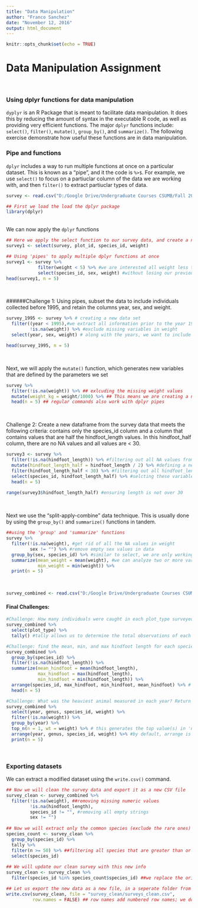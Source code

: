 ```yaml
---
title: "Data Manipulation"
author: "Franco Sanchez"
date: "November 12, 2016"
output: html_document
---
```


```r
knitr::opts_chunk$set(echo = TRUE)
```

# Data Manipulation Assignment
<br>

### Using dplyr functions for data manipulation

`dyplyr` is an R Package that is meant to facilitate data manipulation. It does this by reducing the amount of syntax in the executable R code, as well as providing very efficient functions.
The major `dplyr` functions include: `select()`, `filter()`, `mutate()`, `group_by()`, and `summarize()`. The following exercise demonstrate how useful these functions are in data manipulation.

### Pipe and functions

`dplyr` includes a way to run multiple functions at once on a particular dataset. This is known as a "pipe", and it the code is `%>$`. For example, we use `select()` to focus on a partiuclar column of the data we are working with, and then `filter()` to extract partiuclar types of data.

```r
survey <- read.csv("D:/Google Drive/Undergraduate Courses CSUMB/Fall 2016, Semester 7/STAT 210 Statistical Computing Seminar/R Markdown/Assignments/surveys.csv")
```

```r
## First we load the load the dplyr package
library(dplyr)

```
<br>
We can now apply the `dplyr` functions
```r
## Here we apply the select function to our survey data, and create a new dataframe with the variables of interests
survey1 <- select(survey, plot_id, species_id, weight)

## Using 'pipes' to apply multiple dplyr functions at once
survey1 <- survey %>%
            filter(weight < 5) %>% #we are interested all weight less than 5
            select(species_id, sex, weight) #without losing our previous modification, we move on to the next
head(survey1, n = 5)
```
<br>

######Challenge 1: Using pipes, subset the data to include individuals collected before 1995, and retain the columns year, sex, and weight.

```r
survey_1995 <- survey %>% # creating a new data set
  filter((year < 1995),#we extract all information prior to the year 1995
         !is.na(weight)) %>% #exclude missing variables in weight
  select(year, sex, weight) # along with the years, we want to include sex and weight

head(survey_1995, n = 5)
```
<br>

Next, we will apply the `mutate()` function, which generates new variables that are defined by the parameters we set
```r
survey %>%
  filter(!is.na(weight)) %>% ## exlcuding the missing weight values
  mutate(weight_kg = weight/1000) %>% ## This means we are creating a new column defined by the weight data divided by 1000 units
  head(n = 5) ## regular commands also work with dplyr pipes
```
<br>

Challenge 2: Create a new dataframe from the survey data that meets the following criteria: contains only the species\_id column and a column that contains values that are half the hindfoot\_length values. In this hindfoot\_half column, there are no NA values and all values are < 30.
```r
survey3 <- survey %>%
  filter(!is.na(hindfoot_length)) %>% #filtering out all NA values from hindfoot_length
  mutate(hindfoot_length_half = hindfoot_length / 2) %>% #defining a new variable hindfoot_length_half 
  filter(hindfoot_length_half < 30) %>% #filtering out all hindfoot_length_half values greater than 30  
  select(species_id, hindfoot_length_half) %>% #selcting these variables to be a part of the new dataframe
  head(n = 5)
  
range(survey3$hindfoot_length_half) #ensuring length is not over 30
```
<br>

Next we use the "split-apply-combine" data technique. This is usually done by using the `group_by()` and `summarize()` functions in tandem.
```r
##using the 'group' and 'summarize' functions
survey %>%
  filter(!is.na(weight), #get rid of all the NA values in weight
         sex != "") %>% #remove empty sex values in data
  group_by(sex, species_id) %>% #similar to select, we are only working with these two columns
  summarize(mean_weight = mean(weight), #we can analyze two or more variables at once, with each group obtaining a defined parameter
            min_weight = min(weight)) %>%
  print(n = 5)
```
<br>

```r
survey_combined <- read.csv("D:/Google Drive/Undergraduate Courses CSUMB/Fall 2016, Semester 7/STAT 210 Statistical Computing Seminar/R Markdown/Assignments/combined.csv")
```

#### Final Challenges:
```r
#Challenge: How many individuals were caught in each plot_type surveyed?
survey_combined %>%
  select(plot_type) %>%
  tally() #tally allows us to determine the total observations of each variable level

#Challenge: find the mean, min, and max hindfoot length for each species 
survey_combined %>%
  group_by(species_id) %>%
  filter(!is.na(hindfoot_length)) %>%
  summarize(mean_hindfoot = mean(hindfoot_length),
            max_hindfoot = max(hindfoot_length),
            min_hindfoot = min(hindfoot_length)) %>%
  arrange(species_id, max_hindfoot, min_hindfoot, mean_hindfoot) %>% # arrange allows us to determine the order of columns in our dataset
  head(n = 5)

#Challenge: What was the heaviest animal measured in each year? Return the columns year, genus, species_id, and  weight.
survey_combined %>%
  select(year, genus, species_id, weight) %>%
  filter(!is.na(weight)) %>%
  group_by(year) %>%
  top_n(n = 1, wt = weight) %>% # this generates the top value(s) in 'n' columns, with the variable of interests being weight; if there are any ties, additonal columns will be made display tied values
  arrange(year, genus, species_id, weight) %>% #by default, arrange is done in ascending order
  print(n = 5)
```
<br>

### Exporting datasets
We can extract a modified dataset using the `write.csv()` command.
```r

## Now we will clean the survey data and export it as a new CSV file
survey_clean <- survey_combined %>%
  filter(!is.na(weight), ##removing missing numeric values
         !is.na(hindfoot_length), 
         species_id != "", #removing all empty strings
         sex != "") 
         
## Now we will extract only the common species (exclude the rare ones)
species_count <- survey_clean %>% 
  group_by(species_id) %>% 
  tally %>% 
  filter(n >= 50) %>% ##filtering all species that are greater than or equal to 50 observations
  select(species_id)
  
## We will update our clean survey with this new info
survey_clean <- survey_clean %>%
  filter(species_id %in% species_count$species_id) ##we replace the original species_id with the updated one

## Let us export the new data as a new file, in a seperate folder from the original file to avoid overriding issues
write.csv(survey_clean, file = "survey_clean/surveys_clean.csv",
          row.names = FALSE) ## row names add numbered row names; we don't need them in this case
```